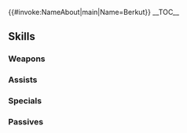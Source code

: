 {{#invoke:NameAbout|main|Name=Berkut}}{{HeroPage Tabs}}
{{Hero Infobox
|Name=Berkut
|Title=Prideful Prince
|artist=麻谷知世
|GrowthModifier=None
|WeaponType=Blue Lance
|MoveType=Cavalry
|Origin=Fire Emblem Echoes: Shadows of Valentia
|Gender=Male
|additionDate=July 13, 2017
|actorEN=Ian Sinclair
|actorJP=鈴木達央
|releaseDate=July 18, 2017
|TagID=ベルクト
|InternalID=155
|Properties=ghb,limited
|cv1=2
|cv2=900100
|description=First in line to the Rigelian throne. Prideful, but loves Rinea with all his heart. Appears in Fire Emblem Echoes: Shadows of Valentia.
}}
__TOC__
{{Stats Page|Hero=Berkut: Prideful Prince
|Lv1HP=19|Lv1ATK=8|Lv1SPD=5|Lv1DEF=7|Lv1RES=7
|GRHP=55|GRATK=60|GRSPD=40|GRDEF=55|GRRES=40
}}
==Skills==
===Weapons===
{{Weapons Table
|weapon1=Iron Lance
|weapon1Default=1
|weapon1Unlock=1
|weapon2=Steel Lance
|weapon2Default=3
|weapon2Unlock=2
|weapon3=Berkut's Lance
|weapon3Default=4
|weapon3Unlock=3
|weapon4=Berkut's Lance+
|weapon4Default=5
|weapon4Unlock=5
|weapon5=Dark Royal Spear
|weapon5Unlock=5
}}

===Assists===
{{Assists Table}}
===Specials===
{{Specials Table
|special1=Rising Flame
|special1Default=4
|special1Unlock=3
|special2=Blazing Flame
|special2Default=
|special2Unlock=4
}}
===Passives===
{{Passives Table
|passiveA1=Water Boost 1
|passiveA2=Water Boost 2
|passiveA3=Water Boost 3
|passiveA1Unlock=3
|passiveA2Unlock=4
|passiveA3Unlock=5
|passiveC1=Spur Res 1
|passiveC2=Spur Res 2
|passiveC3=Ward Cavalry
|passiveC1Unlock=1
|passiveC2Unlock=2
|passiveC3Unlock=4
}}
{{Heroes Navbox}}